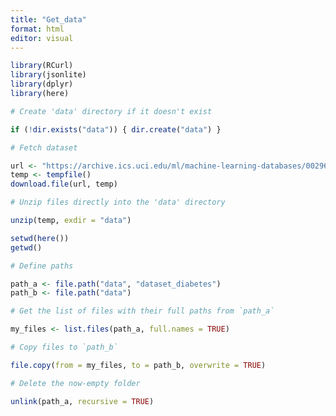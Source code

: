 ```yaml
---
title: "Get_data"
format: html
editor: visual
---
```


```r
library(RCurl) 
library(jsonlite) 
library(dplyr) 
library(here)

# Create 'data' directory if it doesn't exist

if (!dir.exists("data")) { dir.create("data") }

# Fetch dataset

url <- "https://archive.ics.uci.edu/ml/machine-learning-databases/00296/dataset_diabetes.zip"
temp <- tempfile()
download.file(url, temp)

# Unzip files directly into the 'data' directory

unzip(temp, exdir = "data")

setwd(here())
getwd()

# Define paths

path_a <- file.path("data", "dataset_diabetes")
path_b <- file.path("data")

# Get the list of files with their full paths from `path_a`

my_files <- list.files(path_a, full.names = TRUE)

# Copy files to `path_b`

file.copy(from = my_files, to = path_b, overwrite = TRUE)

# Delete the now-empty folder

unlink(path_a, recursive = TRUE)
```
